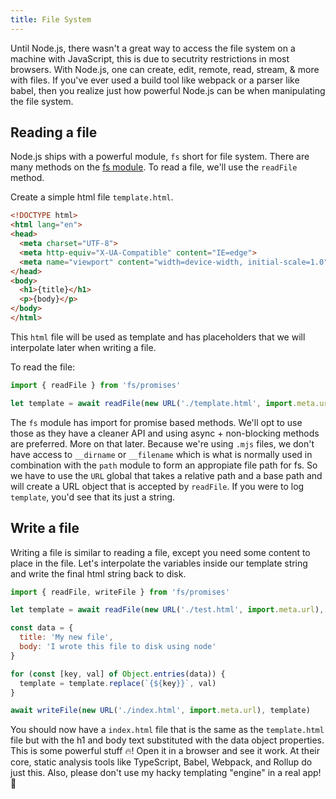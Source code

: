 ```yaml
---
title: File System
---
```


Until Node.js, there wasn't a great way to access the file system on a machine with
JavaScript, this is due to secutrity restrictions in most browsers. With Node.js,
one can create, edit, remote, read, stream, & more with files. If you've ever used
a build tool like webpack or a parser like babel, then you realize just how powerful
Node.js can be when manipulating the file system.

## Reading a file
Node.js ships with a powerful module, `fs` short for file system. There are many
methods on the [fs module](https://nodejs.org/api/fs.html).
To read a file, we'll use the `readFile` method.

Create a simple html file `template.html`.
```html
<!DOCTYPE html>
<html lang="en">
<head>
  <meta charset="UTF-8">
  <meta http-equiv="X-UA-Compatible" content="IE=edge">
  <meta name="viewport" content="width=device-width, initial-scale=1.0">
</head>
<body>
  <h1>{title}</h1>
  <p>{body}</p>
</body>
</html>
```
This `html` file will be used as template and has placeholders
that we will interpolate later when writing a file.

To read the file:
```js
import { readFile } from 'fs/promises'

let template = await readFile(new URL('./template.html', import.meta.url), 'utf-8')
```

The `fs` module has import for promise based methods. We'll
opt to use those as they have a cleaner API and using
async + non-blocking methods are preferred. More on that later.
Because we're using `.mjs` files, we don't have access to
`__dirname` or `__filename` which is what is normally
used in combination with the `path` module to form an
appropiate file path for fs. So we have to use the `URL`
global that takes a relative path and a base path and will
create a URL object that is accepted by `readFile`. If you were to
log `template`, you'd see that its just a string.


## Write a file
Writing a file is similar to reading a file, except you need
some content to place in the file. Let's interpolate the variables
inside our template string and write the final html string back
to disk.

```js
import { readFile, writeFile } from 'fs/promises'

let template = await readFile(new URL('./test.html', import.meta.url), 'utf-8')

const data = {
  title: 'My new file',
  body: 'I wrote this file to disk using node'
}

for (const [key, val] of Object.entries(data)) {
  template = template.replace(`{${key}}`, val)
}

await writeFile(new URL('./index.html', import.meta.url), template)
```

You should now have a `index.html` file that is the
same as the `template.html` file but with the h1 and body
text substituted with the data object properties. This is some
powerful stuff 🔥! Open it in a browser and see it work. At their core,
static analysis tools like TypeScript, Babel, Webpack, and Rollup
do just this. Also, please don't use my hacky templating "engine" 
in a real app! 🤣
